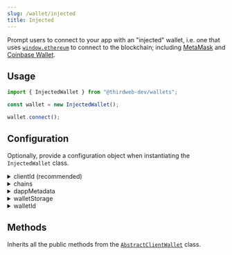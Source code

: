 ```yaml
---
slug: /wallet/injected
title: Injected
---
```



Prompt users to connect to your app with an "injected" wallet, i.e. one that uses
[`window.ethereum`](https://eips.ethereum.org/EIPS/eip-1193) to connect to the blockchain; including
[MetaMask](/wallet/metamask) and [Coinbase Wallet](/wallet/coinbase-wallet).

## Usage

```javascript
import { InjectedWallet } from "@thirdweb-dev/wallets";

const wallet = new InjectedWallet();

wallet.connect();
```

## Configuration

Optionally, provide a configuration object when instantiating the `InjectedWallet` class.

<details>
  <summary>clientId (recommended) </summary>
  <div>

Provide `clientId` to use the thirdweb RPCs for given `chains`

You can create a client ID for your application from [thirdweb dashboard](https://thirdweb.com/create-api-key).

</div>
</details>

<details>
  <summary>chains</summary>
  <div>

Provide an array of chains you want to support.

Must be an array of `Chain` objects, from the [`@thirdweb-dev/chains`](https://www.npmjs.com/package/@thirdweb-dev/chains) package.

Defaults to our [default chains](/react/react.thirdwebprovider#default-chains).

```javascript
import { InjectedWallet } from "@thirdweb-dev/wallets";
import { Ethereum } from "@thirdweb-dev/chains";

const walletWithOptions = new InjectedWallet(
  // highlight-start
  {
    chains: [Ethereum],
  },
  // highlight-end
);
```

</div>
</details>

<details>
  <summary>dappMetadata</summary>
  <div>

Information about your app that the wallet will display when your app tries to connect to it.

Must be an object containing `name`, `url`, `description` and `logoUrl` properties.

```javascript
import { InjectedWallet } from "@thirdweb-dev/wallets";

const walletWithOptions = new InjectedWallet({
  // highlight-start
  dappMetadata: {
    name: "thirdweb powered dApp",
    url: "https://thirdweb.com",
    description: "thirdweb powered dApp",
    logoUrl: "https://thirdweb.com/favicon.ico",
  },
  // highlight-end
});
```

</div>
</details>

<details>
  <summary>walletStorage</summary>
  <div>

Some wallets need to store data in persistent storage. This is the storage that will be used for that.

Must be an object conforming to the `AsyncStorage` interface:

```typescript
export interface AsyncStorage {
  getItem(key: string): Promise<string | null>;
  setItem(key: string, value: string): Promise<void>;
  removeItem(key: string): Promise<void>;
}
```

Example:

```javascript
import { InjectedWallet } from "@thirdweb-dev/wallets";

const walletWithOptions = new InjectedWallet(
  // highlight-start
  {
    walletStorage: {
      getItem: (key) => {
        // Implement your own storage logic here
      },
      removeItem: (key) => {
        // Implement your own storage logic here
      },
      setItem: (key, value) => {
        // Implement your own storage logic here
      },
    },
  },
  // highlight-end
);
```

</div>
</details>

<details>
  <summary>walletId</summary>
  <div>

An ID for the wallet used to store the wallet in the `walletStorage`.

```javascript
import { InjectedWallet } from "@thirdweb-dev/wallets";

const walletWithOptions = new InjectedWallet(
  // highlight-start
  {
    walletId: "wallet-id",
  },
  // highlight-end
);
```

</div>
</details>

## Methods

Inherits all the public methods from the [`AbstractClientWallet`](interfaces/abstract-client-wallet) class.
